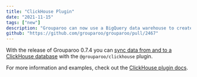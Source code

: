 ```yaml
---
title: "ClickHouse Plugin"
date: "2021-11-15"
tags: ["new"]
description: "Grouparoo can now use a BigQuery data warehouse to create profiles."
github: "https://github.com/grouparoo/grouparoo/pull/2467"
---
```


With the release of Grouparoo 0.7.4 you can [sync data from and to
a ClickHouse database](/integrations/sources/clickhouse) with the `@grouparoo/clickhouse` plugin.

For more information and examples, check out the
[ClickHouse plugin docs](/docs/plugins/grouparoo-clickhouse).
